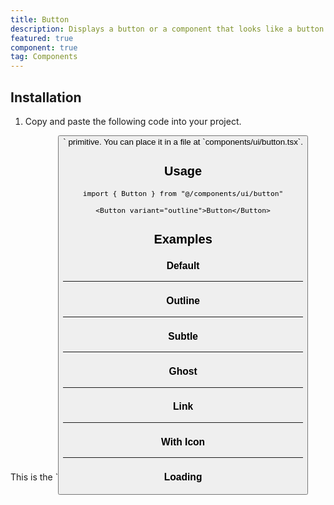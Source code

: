 ```yaml
---
title: Button
description: Displays a button or a component that looks like a button.
featured: true
component: true
tag: Components
---
```


<ComponentExample src="src/components/examples/ButtonDemo.tsx">
  <ButtonDemo />
</ComponentExample>

## Installation

1. Copy and paste the following code into your project.

<ComponentSource src="src/components/ui/Button.tsx" />

<Alert variant="outline">
  This is the `<Button />` primitive. You can place it in a file at
  `components/ui/button.tsx`.
</Alert>

## Usage

```tsx
import { Button } from "@/components/ui/button"
```

```tsx
<Button variant="outline">Button</Button>
```

## Examples

### Default

<ComponentExample src="src/components/examples/ButtonDemo.tsx">
  <ButtonDemo />
</ComponentExample>

---

### Outline

<ComponentExample src="src/components/examples/ButtonOutlineDemo.tsx">
  <ButtonOutlineDemo />
</ComponentExample>

---

### Subtle

<ComponentExample src="src/components/examples/ButtonSubtleDemo.tsx">
  <ButtonSubtleDemo />
</ComponentExample>

---

### Ghost

<ComponentExample src="src/components/examples/ButtonGhostDemo.tsx">
  <ButtonGhostDemo />
</ComponentExample>

---

### Link

<ComponentExample src="src/components/examples/ButtonLinkDemo.tsx">
  <ButtonLinkDemo />
</ComponentExample>

---

### With Icon

<ComponentExample src="src/components/examples/ButtonIconDemo.tsx">
  <ButtonIconDemo />
</ComponentExample>

---

### Loading

<ComponentExample src="src/components/examples/ButtonLoadingDemo.tsx">
  <ButtonLoadingDemo />
</ComponentExample>
